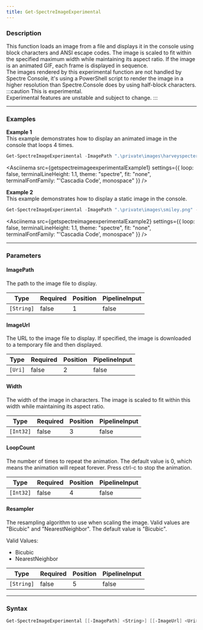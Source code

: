 ```yaml
---
title: Get-SpectreImageExperimental
---
```









### Description

This function loads an image from a file and displays it in the console using block characters and ANSI escape codes. The image is scaled to fit within the specified maximum width while maintaining its aspect ratio. If the image is an animated GIF, each frame is displayed in sequence.  
The images rendered by this experimental function are not handled by Spectre Console, it's using a PowerShell script to render the image in a higher resolution than Spectre.Console does by using half-block characters.
:::caution
This is experimental.  
Experimental features are unstable and subject to change.
:::



---


### Examples


**Example 1**  
This example demonstrates how to display an animated image in the console that loops 4 times.



```powershell
Get-SpectreImageExperimental -ImagePath ".\private\images\harveyspecter.gif" -LoopCount 4 -Width 82
```
<Asciinema
    src={getspectreimageexperimentalExample1}
    settings={{
        loop: false,
        terminalLineHeight: 1.1,
        theme: "spectre",
        fit: "none",
        terminalFontFamily: "'Cascadia Code', monospace"
    }}
/>


**Example 2**  
This example demonstrates how to display a static image in the console.



```powershell
Get-SpectreImageExperimental -ImagePath ".\private\images\smiley.png" -Width 80
```
<Asciinema
    src={getspectreimageexperimentalExample2}
    settings={{
        loop: false,
        terminalLineHeight: 1.1,
        theme: "spectre",
        fit: "none",
        terminalFontFamily: "'Cascadia Code', monospace"
    }}
/>


---


### Parameters
#### **ImagePath**

The path to the image file to display.






|Type      |Required|Position|PipelineInput|
|----------|--------|--------|-------------|
|`[String]`|false   |1       |false        |



#### **ImageUrl**

The URL to the image file to display. If specified, the image is downloaded to a temporary file and then displayed.






|Type   |Required|Position|PipelineInput|
|-------|--------|--------|-------------|
|`[Uri]`|false   |2       |false        |



#### **Width**

The width of the image in characters. The image is scaled to fit within this width while maintaining its aspect ratio.






|Type     |Required|Position|PipelineInput|
|---------|--------|--------|-------------|
|`[Int32]`|false   |3       |false        |



#### **LoopCount**

The number of times to repeat the animation. The default value is 0, which means the animation will repeat forever. Press ctrl-c to stop the animation.






|Type     |Required|Position|PipelineInput|
|---------|--------|--------|-------------|
|`[Int32]`|false   |4       |false        |



#### **Resampler**

The resampling algorithm to use when scaling the image. Valid values are "Bicubic" and "NearestNeighbor". The default value is "Bicubic".



Valid Values:

* Bicubic
* NearestNeighbor






|Type      |Required|Position|PipelineInput|
|----------|--------|--------|-------------|
|`[String]`|false   |5       |false        |





---


### Syntax
```powershell
Get-SpectreImageExperimental [[-ImagePath] <String>] [[-ImageUrl] <Uri>] [[-Width] <Int32>] [[-LoopCount] <Int32>] [[-Resampler] <String>] [<CommonParameters>]
```
